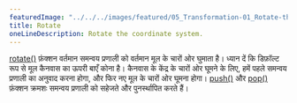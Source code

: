 ---
featuredImage: "../../../images/featured/05_Transformation-01_Rotate-thumbnail.png"
title: Rotate
oneLineDescription: Rotate the coordinate system.
---

<a href='https://p5js.org/reference/#/p5/rotate'>rotate()</a> फ़ंक्शन वर्तमान समन्वय प्रणाली को वर्तमान मूल के चारों ओर घुमाता है।
ध्यान दें कि डिफ़ॉल्ट रूप से मूल कैनवास का ऊपरी बाएँ कोना है।
कैनवास के केंद्र के चारों ओर घूमने के लिए, हमें पहले समन्वय प्रणाली का अनुवाद करना होगा, और फिर नए मूल के चारों ओर घूमना होगा।
<a href='https://p5js.org/reference/#/p5/push'>push()</a> और <a href='https://p5js.org/reference/#/p5/ pop'>pop()</a> फ़ंक्शन क्रमशः समन्वय प्रणाली को सहेजते और पुनर्स्थापित करते हैं।
